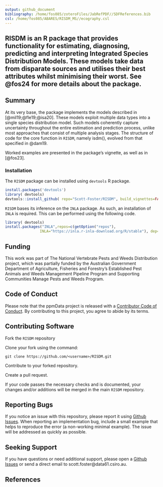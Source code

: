 ```yaml
---
output: github_document
bibliography: /home/fos085/zoteroFiles/JabRefPDF//SDFReferences.bib
csl: /home/fos085/ABARES/RISDM_MS//ecography.csl
---
```


## RISDM is an R package that provides functionality for estimating, diagnosing, predicting and interpreting Integrated Species Distribution Models. These models take data from disparate sources and utilises their best attributes whilst minimising their worst. See @fos24 for more details about the package.

## Summary

At its very base, the \texttt{RISDM} package implements the models described in [@mil19;@fle19;@isa20]. These models exploit multiple data types into a single species distribution model. Such models coherently capture uncertainty throughout the entire estimation and prediction process, unlike most approaches that consist of multiple analysis stages. The structure of code for the core function in `RISDM`, namely isdm(), evolved from that specified in @dam19.

Worked examples are presented in the \texttt{RISDM} package's vignette, as well as in [@fos23].

### Installation

The `RISDM` package can be installed using `devtools` R package.

```r
install.packages('devtools')
library( devtools)
devtools::install_github( repo="Scott-Foster/RISDM", build_vignettes=FALSE)
```

`RISDM` bases its inference on the `INLA` package. As such, an installation of `INLA` is required. This can be performed using the following code.

```r
library( devtools)
install.packages("INLA",repos=c(getOption("repos"),  
                INLA="https://inla.r-inla-download.org/R/stable"), dep=TRUE)
```

## Funding

This work was part of The National Vertebrate Pests and Weeds Distribution project, which was partially funded by the Australian Government Department of Agriculture, Fisheries and Forestry’s Established Pest Animals and Weeds Management Pipeline Program and Supporting Communities Manage Pests and Weeds Program.

## Code of Conduct
  
Please note that the ppmData project is released with a [Contributor Code of Conduct](https://contributor-covenant.org/version/2/0/CODE_OF_CONDUCT.html). By contributing to this project, you agree to abide by its terms.

## Contributing Software
Fork the `RISDM` repository

Clone your fork using the command:

`git clone https://github.com/<username>/RISDM.git`

Contribute to your forked repository.

Create a pull request.

If your code passes the necessary checks and is documented, your changes 
and/or additions will be merged in the main `RISDM` repository.

## Reporting Bugs

If you notice an issue with this repository, please report it using [Github Issues](https://github.com/Scott-Foster/RISDM/issues). When reporting an implementation bug, include a small example that helps to reproduce the error (a non-working minimal example). The issue will be addressed as quickly as possible.

## Seeking Support

If you have questions or need additional support, please open a [Github Issues](https://github.com/Scott-Foster/RISDM/issues) or send a direct email to scott.foster@data61.csiro.au.


## References 



